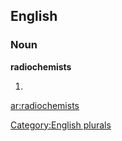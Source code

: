 ==English==

===Noun===
'''radiochemists'''

# {{plural of|[[radiochemist]]}}

[[Category:English plurals]]

[[ar:radiochemists]]